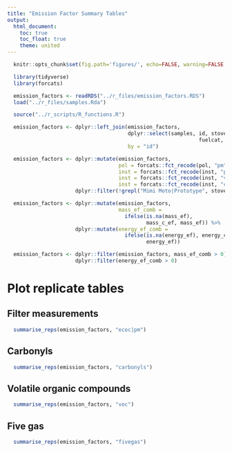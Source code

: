 ```yaml
---
title: "Emission Factor Summary Tables"
output:
  html_document:
    toc: true
    toc_float: true
    theme: united
---
```


```r
  knitr::opts_chunk$set(fig.path='figures/', echo=FALSE, warning=FALSE, message=FALSE, cache=FALSE)

  library(tidyverse)
  library(forcats)
```

```r
  emission_factors <- readRDS("../r_files/emission_factors.RDS")
  load("../r_files/samples.Rda")
```

```r
  source("../r_scripts/R_functions.R")
```

```r
  emission_factors <- dplyr::left_join(emission_factors, 
                                       dplyr::select(samples, id, stove, fuel,
                                                              fuelcat, stovecat),
                                       by = "id")
```

```r
  emission_factors <- dplyr::mutate(emission_factors,
                                    pol = forcats::fct_recode(pol, "pm" = "grav"),
                                    inst = forcats::fct_recode(inst, "pm" = "grav"),
                                    inst = forcats::fct_recode(inst, "vocs" = "voc"),
                                    inst = forcats::fct_recode(inst, "carbonyls" = "carbs")) %>%
                      dplyr::filter(!grepl("Mimi Moto|Prototype", stove))
```

```r
  emission_factors <- dplyr::mutate(emission_factors, 
                                    mass_ef_comb = 
                                      ifelse(is.na(mass_ef),
                                             mass_c_ef, mass_ef)) %>%
                      dplyr::mutate(energy_ef_comb =
                                      ifelse(is.na(energy_ef), energy_c_ef,
                                             energy_ef))
```

```r
  emission_factors <- dplyr::filter(emission_factors, mass_ef_comb > 0) %>%
                      dplyr::filter(energy_ef_comb > 0) 
```

# Plot replicate tables

## Filter measurements

```r
  summarise_reps(emission_factors, "ecoc|pm")
```

## Carbonyls

```r
  summarise_reps(emission_factors, "carbonyls")
```

## Volatile organic compounds

```r
  summarise_reps(emission_factors, "voc")
```

## Five gas

```r
  summarise_reps(emission_factors, "fivegas")
```
